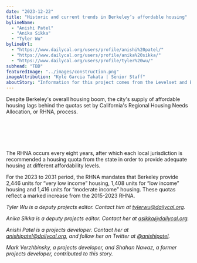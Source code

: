 ```yaml
---
date: "2023-12-22"
title: "Historic and current trends in Berkeley’s affordable housing"
bylineName:
  - "Anishi Patel"
  - "Anika Sikka"
  - "Tyler Wu"
bylineUrl:
  - "https://www.dailycal.org/users/profile/anishi%20patel/"
  - "https://www.dailycal.org/users/profile/anika%20sikka/"
  - "https://www.dailycal.org/users/profile/tyler%20wu/"
subhead: "TBD"
featuredImage: "../images/construction.png"
imageAttribution: "Kyle Garcia Takata | Senior Staff"
aboutStory: "Information for this project comes from the Levelset and Berkeley Capital projects."
---
```


Despite Berkeley's overall housing boom, the city's supply of affordable housing lags behind the quotas set by California's Regional Housing Needs Allocation, or RHNA, process.


<br />
<RHNABarChart />
<br />

<br />
<ProjectsByFundingBar />
<br />

The RHNA occurs every eight years, after which each local jurisdiction is recommended a housing quota from the state in order to provide adequate housing at different affordability levels.

For the 2023 to 2031 period, the RHNA mandates that Berkeley provide 2,446 units for “very low income” housing, 1,408 units for “low income” housing and 1,416 units for “moderate income” housing. These quotas reflect a marked increase from the 2015-2023 RHNA.

_Tyler Wu is a deputy projects editor. Contact him at [tylerwu@dailycal.org](mailto:tylerwu@dailycal.org)._

_Anika Sikka is a deputy projects editor. Contact her at [asikka@dailycal.org](mailto:asikka@dailycal.org)._

_Anishi Patel is a projects developer. Contact her at [anishipatel@dailycal.org](mailto:anishipatel@dailycal.org), and follow her on Twitter at <a href="https://twitter.com/anishipatel" target="_blank">@anishipatel</a>._

_Mark Verzhbinsky, a projects developer, and Shahan Nawaz, a former projects developer, contributed to this story._

